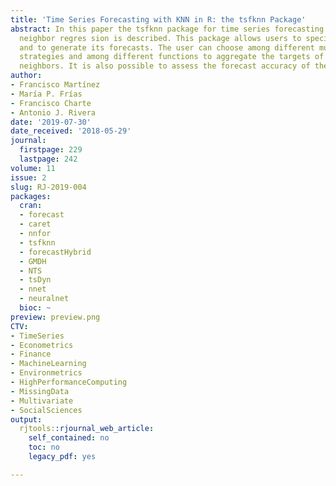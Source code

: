 ```yaml
---
title: 'Time Series Forecasting with KNN in R: the tsfknn Package'
abstract: In this paper the tsfknn package for time series forecasting using k-nearest
  neighbor regres sion is described. This package allows users to specify a KNN model
  and to generate its forecasts. The user can choose among different multi-step ahead
  strategies and among different functions to aggregate the targets of the nearest
  neighbors. It is also possible to assess the forecast accuracy of the KNN model.
author:
- Francisco Martínez
- María P. Frías
- Francisco Charte
- Antonio J. Rivera
date: '2019-07-30'
date_received: '2018-05-29'
journal:
  firstpage: 229
  lastpage: 242
volume: 11
issue: 2
slug: RJ-2019-004
packages:
  cran:
  - forecast
  - caret
  - nnfor
  - tsfknn
  - forecastHybrid
  - GMDH
  - NTS
  - tsDyn
  - nnet
  - neuralnet
  bioc: ~
preview: preview.png
CTV:
- TimeSeries
- Econometrics
- Finance
- MachineLearning
- Environmetrics
- HighPerformanceComputing
- MissingData
- Multivariate
- SocialSciences
output:
  rjtools::rjournal_web_article:
    self_contained: no
    toc: no
    legacy_pdf: yes

---
```


